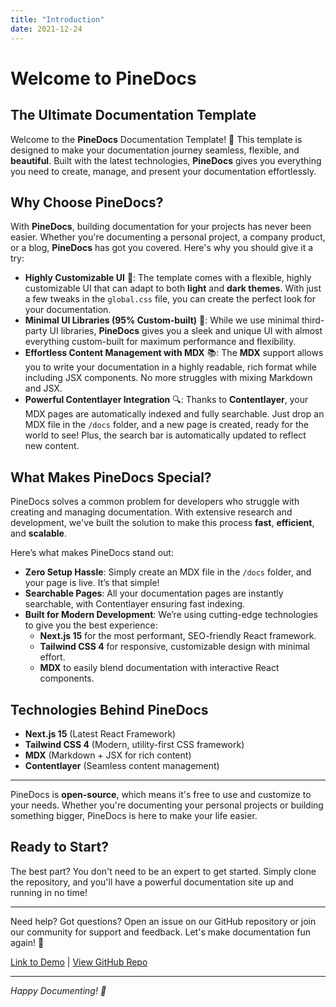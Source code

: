 ```yaml
---
title: "Introduction"
date: 2021-12-24
---
```


# Welcome to **PineDocs** 

## The Ultimate Documentation Template

Welcome to the **PineDocs** Documentation Template! 🎉 This template is designed to make your documentation journey seamless, flexible, and **beautiful**. Built with the latest technologies, **PineDocs** gives you everything you need to create, manage, and present your documentation effortlessly.

## Why Choose PineDocs?

With **PineDocs**, building documentation for your projects has never been easier. Whether you're documenting a personal project, a company product, or a blog, **PineDocs** has got you covered. Here's why you should give it a try:

- **Highly Customizable UI** 🌈: The template comes with a flexible, highly customizable UI that can adapt to both **light** and **dark themes**. With just a few tweaks in the `global.css` file, you can create the perfect look for your documentation.
- **Minimal UI Libraries (95% Custom-built)** 🚀: While we use minimal third-party UI libraries, **PineDocs** gives you a sleek and unique UI with almost everything custom-built for maximum performance and flexibility.
- **Effortless Content Management with MDX** 📚: The **MDX** support allows you to write your documentation in a highly readable, rich format while including JSX components. No more struggles with mixing Markdown and JSX.
- **Powerful Contentlayer Integration** 🔍: Thanks to **Contentlayer**, your MDX pages are automatically indexed and fully searchable. Just drop an MDX file in the `/docs` folder, and a new page is created, ready for the world to see! Plus, the search bar is automatically updated to reflect new content.

## What Makes PineDocs Special?

PineDocs solves a common problem for developers who struggle with creating and managing documentation. With extensive research and development, we've built the solution to make this process **fast**, **efficient**, and **scalable**.

Here’s what makes PineDocs stand out:

- **Zero Setup Hassle**: Simply create an MDX file in the `/docs` folder, and your page is live. It’s that simple!
- **Searchable Pages**: All your documentation pages are instantly searchable, with Contentlayer ensuring fast indexing.
- **Built for Modern Development**: We’re using cutting-edge technologies to give you the best experience:
  - **Next.js 15** for the most performant, SEO-friendly React framework.
  - **Tailwind CSS 4** for responsive, customizable design with minimal effort.
  - **MDX** to easily blend documentation with interactive React components.

## Technologies Behind PineDocs

- **Next.js 15** (Latest React Framework)
- **Tailwind CSS 4** (Modern, utility-first CSS framework)
- **MDX** (Markdown + JSX for rich content)
- **Contentlayer** (Seamless content management)

---

PineDocs is **open-source**, which means it's free to use and customize to your needs. Whether you're documenting your personal projects or building something bigger, PineDocs is here to make your life easier.

## Ready to Start?

The best part? You don't need to be an expert to get started. Simply clone the repository, and you'll have a powerful documentation site up and running in no time!

---

Need help? Got questions? Open an issue on our GitHub repository or join our community for support and feedback. Let's make documentation fun again! 🚀

[Link to Demo](#) | [View GitHub Repo](https://github.com/sanjayc208/pinedocs)

---

*Happy Documenting! 📝*
